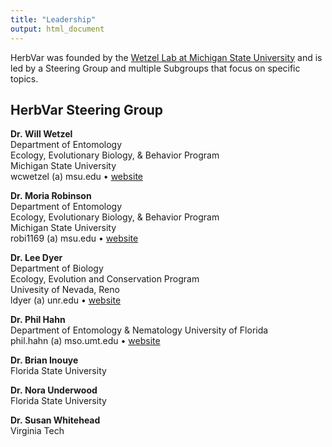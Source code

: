 ```yaml
---
title: "Leadership"
output: html_document
---
```


HerbVar was founded by the [Wetzel Lab at Michigan State University](https://WetzelLab.com) and is led by a Steering Group and multiple Subgroups that focus on specific topics.

## HerbVar Steering Group

**Dr. Will Wetzel**  
Department of Entomology  
Ecology, Evolutionary Biology, & Behavior Program  
Michigan State University  
wcwetzel (a) msu.edu • [website](https://WetzelLab.com)  
  

**Dr. Moria Robinson**  
Department of Entomology  
Ecology, Evolutionary Biology, & Behavior Program  
Michigan State University  
robi1169 (a) msu.edu • [website](https://www.moriarobinson.com/)  
  

**Dr. Lee Dyer**  
Department of Biology  
Ecology, Evolution and Conservation Program  
Univesity of Nevada, Reno  
ldyer (a) unr.edu • [website](https://www.unr.edu/biology/people/lee-dyer)  
  

**Dr. Phil Hahn**  
Department of Entomology & Nematology
University of Florida  
phil.hahn (a) mso.umt.edu • [website](https://plant-herbivore-interactions.net/)

**Dr. Brian Inouye**  
Florida State University  


**Dr. Nora Underwood**  
Florida State University  


**Dr. Susan Whitehead**  
Virginia Tech  

